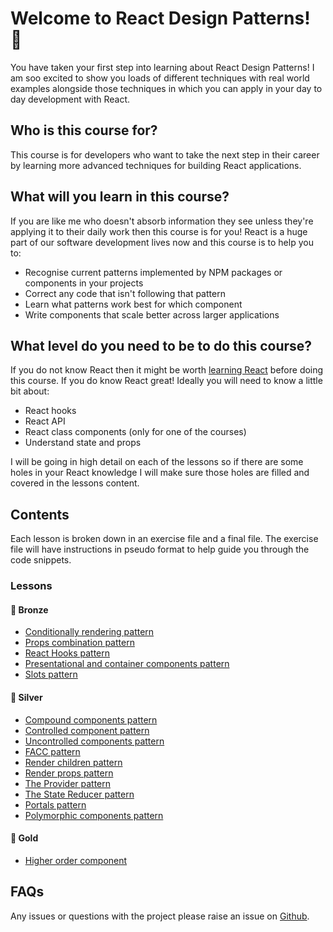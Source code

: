 
<Meta title="Introduction/01 - Welcome" />

# Welcome to React Design Patterns! 🥳

You have taken your first step into learning about React Design Patterns! I am soo excited to show you loads of different
techniques with real world examples alongside those techniques in which you can apply in your day to day development with React.

## Who is this course for?

This course is for developers who want to take the next step in their career by learning more advanced
techniques for building React applications.

## What will you learn in this course?

If you are like me who doesn't absorb information they see unless they're applying it to their daily work then this course is for you! React is a huge part of our software development lives now and this course is to help you to:

- Recognise current patterns implemented by NPM packages or components in your projects
- Correct any code that isn't following that pattern
- Learn what patterns work best for which component
- Write components that scale better across larger applications

## What level do you need to be to do this course?

If you do not know React then it might be worth [learning React](https://react.dev/) before doing this course. If you do know React great! Ideally you will need to know a little bit about:

- React hooks
- React API
- React class components (only for one of the courses)
- Understand state and props

I will be going in high detail on each of the lessons so if there are some holes in your React knowledge I will make sure those holes are filled and covered in the lessons content.

## Contents

Each lesson is broken down in an exercise file and a final file. The exercise file will have instructions in pseudo format to help guide you through the code snippets.

### Lessons

#### 🥉 Bronze

- [Conditionally rendering pattern](?path=/docs/lessons-🥉-bronze-conditional-rendering-pattern-01-lesson--docs)
- [Props combination pattern](?path=/docs/lessons-🥉-bronze-props-combination-pattern-01-lesson--docs)
- [React Hooks pattern](?path=/docs/lessons-🥉-bronze-hooks-pattern-01-lesson--docs)
- [Presentational and container components pattern](?path=/docs/lessons-🥉-bronze-presentational-container-pattern-01-lesson--docs)
- [Slots pattern](?path=/docs/lessons-🥉-bronze-slots-01-lesson--docs)

#### 🥈 Silver

- [Compound components pattern](?path=/docs/lessons-🥈-Silver-compound-components-pattern-01-lesson--docs)
- [Controlled component pattern](?path=/docs/lessons-🥈-Silver-controlled-components-pattern-01-lesson--docs)
- [Uncontrolled components pattern](?path=/docs/lessons-🥈-silver-uncontrolled-components-01-lesson--docs)
- [FACC pattern](?path=/docs/lessons-🥈-silver-facc-pattern-01-lesson--docs)
- [Render children pattern](?path=/docs/lessons-🥈-silver-render-children-pattern-01-lesson--docs)
- [Render props pattern](?path=/docs/lessons-🥈-Silver-render-props-pattern-01-lesson--docs)
- [The Provider pattern](?path=/docs/lessons-🥈-Silver-provider-pattern-01-lesson--docs)
- [The State Reducer pattern](?path=/docs/lessons-🥈-Silver-state-reducer-pattern-01-lesson--docs)
- [Portals pattern](?path=/docs/lessons-🥈-Silver-portals-01-lesson--docs)
- [Polymorphic components pattern](?path=/docs/lessons-🥈-silver-polymorphic-components-01-lesson--docs)

#### 🥇 Gold

- [Higher order component](?path=/docs/lessons-🥇-gold-higher-order-components-pattern-01-lesson--docs)

## FAQs

Any issues or questions with the project please raise an issue on [Github](https://github.com/code-mattclaffey/react-design-patterns/issues).
